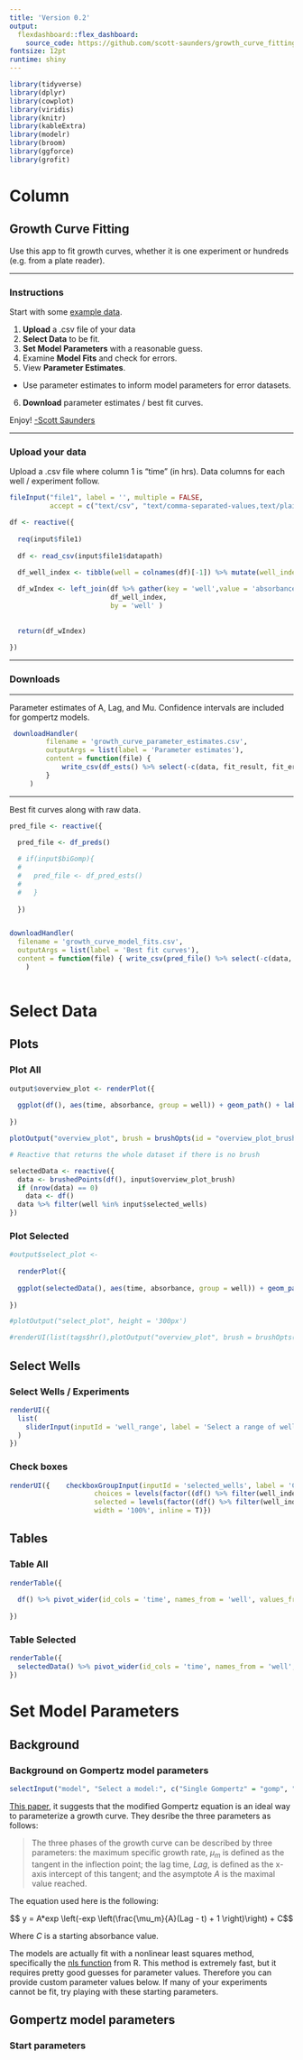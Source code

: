 ```yaml
---
title: 'Version 0.2'
output: 
  flexdashboard::flex_dashboard:
    source_code: https://github.com/scott-saunders/growth_curve_fitting/blob/master/growth_curve_fitting_ver0.2.Rmd
fontsize: 12pt
runtime: shiny
---
```


```r
library(tidyverse)
library(dplyr)
library(cowplot)
library(viridis)
library(knitr)
library(kableExtra)
library(modelr)
library(broom)
library(ggforce)
library(grofit)

```


# Column {.sidebar data-width='300%'}

## Growth Curve Fitting

Use this app to fit growth curves, whether it is one experiment or hundreds (e.g. from a plate reader).

-------

### Instructions

Start with some [example data](https://github.com/scott-saunders/labwork/blob/master/Growth_curve_fitting/data.zip).

1. **Upload** a .csv file of your data 
2. **Select Data** to be fit.
3. **Set Model Parameters** with a reasonable guess.
4. Examine **Model Fits** and check for errors.
5. View **Parameter Estimates**.
  * Use parameter estimates to inform model parameters for error datasets.
6. **Download** parameter estimates / best fit curves.




Enjoy! [-Scott Saunders](https://scott-saunders.github.io/website/)


-------

### Upload your data

Upload a .csv file where column 1 is "time" (in hrs). Data columns for each well / experiment follow. 

```r
fileInput("file1", label = '', multiple = FALSE, 
          accept = c("text/csv", "text/comma-separated-values,text/plain",".csv"))

df <- reactive({
  
  req(input$file1)
  
  df <- read_csv(input$file1$datapath)
  
  df_well_index <- tibble(well = colnames(df)[-1]) %>% mutate(well_index = row_number())

  df_wIndex <- left_join(df %>% gather(key = 'well',value = 'absorbance',-time), 
                         df_well_index, 
                         by = 'well' )
  
  
  return(df_wIndex)
  
})

```

-------

### Downloads

----

Parameter estimates of A, Lag, and Mu. Confidence intervals are included for gompertz models.

```r
 downloadHandler(
         filename = 'growth_curve_parameter_estimates.csv',
         outputArgs = list(label = 'Parameter estimates'),
         content = function(file) {
             write_csv(df_ests() %>% select(-c(data, fit_result, fit_errors, models, est_result, est_errors)), file)
         }
     )

```

-----

Best fit curves along with raw data.

```r

pred_file <- reactive({  
  
  pred_file <- df_preds()

  # if(input$biGomp){
  # 
  #   pred_file <- df_pred_ests()
  #   
  #   }
  
  })


downloadHandler(
  filename = 'growth_curve_model_fits.csv',
  outputArgs = list(label = 'Best fit curves'),
  content = function(file) { write_csv(pred_file() %>% select(-c(data, fit_result, fit_errors, models)), file)}
    )



```


# Select Data{ data-orientation=rows}

## Plots {data-height='300%' .tabset}

### Plot All


```r

output$overview_plot <- renderPlot({
  
  ggplot(df(), aes(time, absorbance, group = well)) + geom_path() + labs(title = 'Drag the box to select the data you would like to fit.')
  
})

plotOutput("overview_plot", brush = brushOpts(id = "overview_plot_brush"))

# Reactive that returns the whole dataset if there is no brush

selectedData <- reactive({
  data <- brushedPoints(df(), input$overview_plot_brush) 
  if (nrow(data) == 0)
    data <- df()
  data %>% filter(well %in% input$selected_wells)
})

```

### Plot Selected

```r

#output$select_plot <- 
  
  renderPlot({
  
  ggplot(selectedData(), aes(time, absorbance, group = well)) + geom_path()
  
})

#plotOutput("select_plot", height = '300px')

#renderUI(list(tags$hr(),plotOutput("overview_plot", brush = brushOpts(id = "overview_plot_brush"), height = '50px'), tags$hr(), plotOutput("select_plot", height = '100px')))

```

## Select Wells{data-height='100%'}

### Select Wells / Experiments

```r
renderUI({
  list(
    sliderInput(inputId = 'well_range', label = 'Select a range of wells', min = 1, max = max(df()$well_index), value = c(1,max(df()$well_index)))
  )
})

```

### Check boxes

```r
renderUI({    checkboxGroupInput(inputId = 'selected_wells', label = 'Choose your curves',
                     choices = levels(factor((df() %>% filter(well_index >= input$well_range[1]))$well)),
                     selected = levels(factor((df() %>% filter(well_index >= input$well_range[1]))$well)),
                     width = '100%', inline = T)})

```

## Tables {data-height='100%' .tabset}

### Table All


```r
renderTable({
  
  df() %>% pivot_wider(id_cols = 'time', names_from = 'well', values_from = 'absorbance' )
  
})
```

### Table Selected


```r
renderTable({
  selectedData() %>% pivot_wider(id_cols = 'time', names_from = 'well', values_from = 'absorbance' )
})
```


# Set Model Parameters{data-orientation=rows}

## Background 

### Background on Gompertz model parameters

```r
selectInput("model", "Select a model:", c("Single Gompertz" = "gomp", "Bi-Gompertz" = "biGomp","Spline" = "spline"), selected = 'gomp')
```

[This paper](https://aem.asm.org/content/56/6/1875), it suggests that the modified Gompertz equation is an ideal way to parameterize a growth curve. They desribe the three parameters as follows: 

>The three phases of the growth curve can be described by three parameters: the maximum specific growth rate, $\mu_m$ is defined as the tangent in the inflection point; the lag time, $Lag$, is defined as the x-axis intercept of this tangent; and the asymptote $A$ is the maximal value reached.

The equation used here is the following:

$$ y = A*exp \left(-exp \left(\frac{\mu_m}{A}(Lag - t) + 1 \right)\right) + C$$

Where $C$ is a starting absorbance value. 

The models are actually fit with a nonlinear least squares method, specifically the [nls function](https://www.rdocumentation.org/packages/stats/versions/3.6.2/topics/nls) from R. This method is extremely fast, but it requires pretty good guesses for parameter values. Therefore you can provide custom parameter values below. If many of your experiments cannot be fit, try playing with these starting parameters.

## Gompertz model parameters {.tabset}

### Start parameters {style="height:50pc;"}

#### You have selected this model:

```r
renderText({
  case_when(
    input$model == "gomp" ~ "Single Gompertz",
    input$model == "biGomp" ~ "Bi-Gompertz",
    input$model == "spline" ~ "Spline" 
  )
})
```

#### Set starting parameter values

```r

params_gomp <- list(
      numericInput("A", "A start value", 0.5), 
      numericInput("Lag", "Lag start value", 4),
      numericInput("Mu", "Mu start value", 0.2), 
      numericInput("C", "C start value", 0.05),
      NULL,
      NULL,
      NULL
    )

params_biGomp <- list(
      numericInput("A", "A_1 start value", 0.5), 
      numericInput("A_2", "A_2 start value", 0.2),
      numericInput("Lag", "Lag_1 start value", 4),
      numericInput("Lag_2", "Lag_2 start value", 5),
      numericInput("Mu", "Mu_1 start value", 0.2), 
      numericInput("Mu_2", "Mu_2 start value", 0.3),
      numericInput("C", "C start value", 0.05)
    )

params_spline <- list(renderText("No params needed"),NULL, NULL, NULL, NULL, NULL, NULL )

renderUI({ 
  case_when(
    input$model == 'gomp' ~ params_gomp,
    input$model == 'biGomp' ~ params_biGomp,
    input$model == 'spline' ~ params_spline
  )
})
```


### Parameter Bounds {style="height:100pc;"}

#### You have selected this model:

```r
renderText({
  case_when(
    input$model == "gomp" ~ "Single Gompertz",
    input$model == "biGomp" ~ "Bi-Gompertz",
    input$model == "spline" ~ "Spline" 
  )
})
```


#### Set parameter bounds

```r
bounds_gomp <- list(
  numericInput("A_low", "A Lower bound", 0),
  numericInput("A_up", "A Upper bound", 100),
  numericInput("Lag_low", "Lag Lower bound", 0),
  numericInput("Lag_up", "Lag Upper bound", 100),
  numericInput("Mu_low", "Mu Lower bound", 0),
  numericInput("Mu_up", "Mu Upper bound", 10),
  numericInput("C_low", "C Lower bound", -10),
  numericInput("C_up", "C Upper bound", 10),
  NULL,
  NULL,
  NULL,
  NULL,
  NULL,
  NULL
)

bounds_biGomp <- list(
  numericInput("A_low", "A_1 Lower bound", 0),
  numericInput("A_up", "A_1 Upper bound", 100),
  numericInput("A_2_low", "A_2 Lower Bound", 0),
  numericInput("A_2_up", "A_2 Upper Bound", 100),
  numericInput("Lag_low", "Lag_1 Lower bound", 0),
  numericInput("Lag_up", "Lag_1 Upper bound", 100),
  numericInput("Lag_2_low", "Lag_2 Lower Bound", 0),
  numericInput("Lag_2_up", "Lag_2 Upper Bound", 100),
  numericInput("Mu_low", "Mu_1 Lower bound", 0),
  numericInput("Mu_up", "Mu_1 Upper bound", 10),
  numericInput("Mu_2_low", "Mu_2 Lower Bound", 0),
  numericInput("Mu_2_up", "Mu_2 Upper Bound", 10),
  numericInput("C_low", "C Lower bound", -10),
  numericInput("C_up", "C Upper bound", 10)
)

bounds_spline <- list( 
  renderText("No params needed"),
  NULL,
  NULL,
  NULL,
  NULL,
  NULL,
  NULL,
  NULL,
  NULL,
  NULL,
  NULL,
  NULL,
  NULL,
  NULL
)

renderUI({ 
  case_when(
    input$model == 'gomp' ~ bounds_gomp,
    input$model == 'biGomp' ~ bounds_biGomp,
    input$model == 'spline' ~ bounds_spline
  )
})
```


# Model Fits{data-orientation=rows}

```r
# This is where the models are actually fit

df_models <- reactive({
        
  
        # group and nest the data
        df_nest <- selectedData() %>%
            group_by(well) %>% 
            nest()
        
        
        # The nls function used to fit the data

        
        fit_gompertz_mod <- function(df){
            
            #A = 1; mu = 0.1; lam = 2
            
            mod <- nls(formula=absorbance~A*exp(-exp((Mu/A)*(Lag - time) + 1))+C, 
                       start = c(A = input$A, Mu = input$Mu, Lag = input$Lag, C = input$C), 
                       algorithm = 'port',
                       lower = c(A = input$A_low, Mu = input$Mu_low, Lag = input$Lag_low, C = input$C_low),
                       upper = c(A = input$A_up, Mu = input$Mu_up, Lag = input$Lag_up, C = input$C_up),
                       data = df)
            
            mod
        }
        
        fit_biGompertz_mod <- function(df){
            
            mod <- nls( formula=absorbance~( A_1*exp(-exp((Mu_1/A_1)*(Lag_1 - time) + 1)) ) + 
                                           ( A_2*exp(-exp((Mu_2/A_2)*(Lag_2 - time) + 1)) ) + C,
                        
#                        start = c(A_1 = 0.5, Mu_1 = 0.2, Lag_1 = 4, C= 0.05, 
#                                  A_2 = 0.2, Mu_2 = 0.3, Lag_2 = 5),
                        start = c(A_1 = input$A, Mu_1 = input$Mu, Lag_1 = input$Lag, C = input$C, 
                                  A_2 = input$A_2, Mu_2 = input$Mu_2, Lag_2 = input$Lag_2),
                        lower = c(A_1 = input$A_low, A_2 = input$A_2_low, Mu_1 = input$Mu_low, Mu_2 = input$Mu_2_low, Lag_1 = input$Lag_low, Lag_2 = input$Lag_2_low, C = input$C_low),
                        upper = c(A_1 = input$A_up, A_2 = input$A_2_up, Mu_1 = input$Mu_up, Mu_2 = input$Mu_2_up, Lag_1 = input$Lag_up, Lag_2 = input$Lag_2_up, C = input$C_up),
                        data = df, 
                        
                        algorithm = 'port')
            
            mod
          
          }

fit_spline_mod <- function(df){

  mod <- gcFitSpline(time = df$time, data = df$absorbance, gcID = 'best spline', control = grofit.control(interactive = F))

  mod

  }

  df_mod<- if(input$model == 'gomp'){
    
    df_nest %>% mutate(fit_result = map(data, safely(fit_gompertz_mod)))
    
  }else{
    if(input$model == 'biGomp'){
      
        df_nest %>% mutate(fit_result = map(data, safely(fit_biGompertz_mod)))

    } else{
        
      df_nest %>% mutate(fit_result = map(data, safely(fit_spline_mod)))

    }
  }

        # fit data using the above function ...do this safely in case of errors
       df_models <- df_mod %>% 
            ungroup() %>%
            mutate(fit_errors = map(fit_result, 'error')) %>%
             mutate(models = map(fit_result,'result')) %>%
             mutate(fit_error_occured = map(.x = models, .f = is.null), fit_error_occured = unlist(fit_error_occured))
        
        return(df_models)
        #return(df_mod)
        
    })
```


```r
    ##### generate the predictions from the models
    df_preds <- reactive({
        
        df_preds <- if(input$model == 'gomp' | input$model == 'biGomp'){
          
          df_models() %>% 
            filter(fit_error_occured == FALSE) %>% 
            mutate(preds = map2(data, models, add_predictions)) %>% 
            unnest(preds)
          
        } else{
          
          tidy_best_spline_preds <- function(df){
            
            tibble(time = df$fit.time,
                   pred = df$fit.data,
                   absorbance = df$raw.data)
            }
          
          df_models() %>% 
            filter(fit_error_occured == FALSE) %>% 
            mutate(preds = map(models, tidy_best_spline_preds)) %>% 
            unnest(preds)
        }
            
        return(df_preds)
    })
```

```r

    ###### generate the parameter estimates from the models
    df_ests <- reactive({
        df_ests <- if(input$model == 'gomp' | input$model == 'biGomp'){
          
          df_models() %>% 
            filter(fit_error_occured == FALSE) %>% 
            mutate(est_result = map(models, safely(tidy), conf.int = T)) %>% 
            mutate(est_errors = map(est_result, 'error')) %>% 
            mutate(ests = map(est_result,'result')) %>% 
            mutate(est_error_occured = map(.x = ests, .f = is.null), est_error_occured = unlist(est_error_occured)) %>% 
            mutate(ests = ifelse(est_error_occured == T, map(models, tidy, conf.int = F), ests)) %>% 
            unnest(ests)
        } else{
          
                    tidy_best_spline_ests <- function(df){
                      tibble(Lag = df$parameters$lambda, Mu = df$parameters$mu, A = df$parameters$A) %>% 
                        pivot_longer(cols = c(Lag, Mu, A),names_to = 'term',values_to = 'estimate') %>% 
                        filter(!is.na(estimate))
                    }
                    
                    df_models() %>% 
                      filter(fit_error_occured == FALSE) %>% 
                      mutate(ests = map(models, tidy_best_spline_ests )) %>% 
                      mutate(est_error_occured = T) %>% 
                      unnest(ests)

        }
        return(df_ests)
        
    })

```

```r
df_pred_ests <- reactive({

  df_pred_ests <- df_preds()

  if(input$model == 'biGomp'){

    gen_gompertz <- function(a, mu, lag, c, time){

      a*exp(-exp((mu/a)*(lag - time) + 1 )) + c

      }

    df_pred_ests <- left_join(df_preds(),
                              df_ests() %>%
                                pivot_wider(id_cols = 'well',
                                            names_from = 'term',
                                            values_from = 'estimate' ),
                              by = 'well') %>%
      mutate(pred_1 = gen_gompertz(a = A_1, mu = Mu_1, lag = Lag_1, c = C, time = time)) %>%
      mutate(pred_2 = gen_gompertz(a = A_2, mu = Mu_2, lag = Lag_2, c = C, time = time))

  }
  


    return(df_pred_ests)
})

#renderDataTable(df_pred_ests() %>% select(well, fit_error_occured, A_2))

```



## Plot overviews{.tabset}

### Fit Plots
```r

plotOutput("plot")

output$plot <- renderPlot({
  
  p <- ggplot(data = df_preds(), aes_string(x=df_preds()$time, y = df_preds()$absorbance)) + 
    geom_point(shape = 21) + 
    geom_path(aes(y = df_preds()$pred), size = 1, color = 'blue')+ 
    facet_wrap(~well, scales = 'free') +
    labs(x = 'Time (Hrs)', y = 'Absorbance') + theme_bw()
  
  if(input$model == 'biGomp'){

    p <- ggplot(df_pred_ests(), aes(x = df_pred_ests()$time)) +
      geom_point(aes(y = df_pred_ests()$absorbance), shape = 21)+
      geom_path(aes(y = df_pred_ests()$pred), color = 'blue', size = 1) +
      geom_path(aes(y = df_pred_ests()$pred_1), color = 'red', size = 1) +
      geom_path(aes(y = df_pred_ests()$pred_2), color = 'red', linetype = 2, size = 1) +
      facet_wrap(~well, scales = 'free')+
      labs(x = 'Time (Hrs)', y = 'Absorbance') + theme_bw()

  }
  
  if(input$model == 'spline'){
      
      df_ests_spline <- df_ests() %>% pivot_wider(id_cols = well, names_from = term, values_from = estimate)
      
      p <- ggplot(data = df_preds(), aes(x=time, y = pred)) + 
        geom_point(aes(y = absorbance), shape = 21) +
        geom_path(color = 'blue', size = 1)  + 
        geom_abline(data = df_ests_spline, aes(slope = Mu, intercept = -Lag * Mu), color = 'red') + 
        geom_hline(data = df_ests_spline, aes(yintercept = A), color = 'red') + 
        facet_wrap(~well, scales = 'free') + 
        labs(x = 'Time (Hrs)', y = 'Absorbance') + theme_bw()

  }
  
  
  print(p)
        
    })

```

### Error Plots

```r

renderPlot({
  
  df_errors <- df_models() %>% filter(fit_error_occured == T)
  
  df_error_plot <- left_join(df_errors, selectedData(), by = 'well')
  
  p <- ggplot(data = df_error_plot, aes_string(x=df_error_plot$time, y = df_error_plot$absorbance)) + 
    geom_point(shape = 21) + 
    facet_wrap(~well, scales = 'free') +
    labs(x = 'Time (Hrs)', y = 'Absorbance') + theme_bw()
  
  print(p)
})

```


## Table{data-height='75%'}

### Error Table

```r
renderTable({df_models() %>% select(well, fit_error_occured)})
```

# Parameter Estimates

### Plot estimates{data-height='100%'}
```r
renderPlot({
        
        p2 <- ggplot(data = df_ests(), aes(x=df_ests()$well, y = df_ests()$estimate)) + geom_point(size = 3)+
            facet_wrap(~term, scales = 'free') +
            labs(x = 'Well', y = 'Parameter Estimate') + theme_bw()
        
        if(df_ests()$est_error_occured == F){
          p2 = p2 + geom_pointrange(aes(ymin = df_ests()$conf.low, ymax = df_ests()$conf.high )) 
        }
        
        print(p2)
        
    })

```

### Table estimates{data-height='25%'}

```r
renderTable({df_ests() %>% select(well, term, estimate, est_error_occured)})
```
